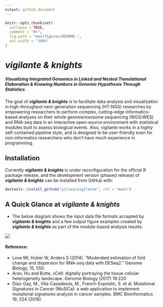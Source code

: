 ```yaml
---
output: github_document
---
```


<!-- README.md is generated from README.Rmd. Please edit that file -->

```r
knitr::opts_chunk$set(
  collapse = TRUE,
  comment = "#>",
  fig.path = "man/figures/README-",
  out.width = "100%"
)
```
# _vigilante & knights_
##### Visualizing Integrated Genomics in Linked and Nested Translational Elaboration & Knowing Numbers in Genomic Hypothesis Through Statistics

<!-- badges: start -->
<!-- badges: end -->

The goal of **_vigilante & knights_** is to facilitate data analysis and visualization in high-throughput next-generation sequencing (HT-NGS) researches by empowering researchers to perform complex, cutting-edge informatics-based analyses on their whole genome/exosome sequencing (WGS/WES) and RNA-seq data in an interactive open-source environment with statistical modules built to assess biological events. Also, vigilante works in a highly self-contained pipeline style, and is designed to be user-friendly even for non-informatics researchers who don't have much experience in programming.

## Installation

Currently **_vigilante & knights_** is under reconfiguration for the official R package release, and the development version (phased release) of **_vigilante & knights_** can be installed from GitHub with:

```r
devtools::install_github("yilixu/vigilante", ref = "main")
```

## A Quick Glance at **_vigilante & knights_**

* The below diagram shows the input data file formats accepted by **_vigilante & knights_** and a few output figure examples created by **_vigilante & knights_** as part of the module-based analysis results:

![](./man/figures/VIGILANTE_Feature_Summary_4K_v2.png)



#### Reference:
* Love MI, Huber W, Anders S (2014). “Moderated estimation of fold change and dispersion for RNA-seq data with DESeq2.” Genome Biology, 15, 550.
* Aran, Hu and Butte, xCell: digitally portraying the tissue cellular heterogeneity landscape. Genome Biology (2017) 18:220
* Díaz-Gay, M., Vila-Casadesús, M., Franch-Expósito, S. et al. Mutational Signatures in Cancer (MuSiCa): a web application to implement mutational signatures analysis in cancer samples. BMC Bioinformatics 19, 224 (2018).
